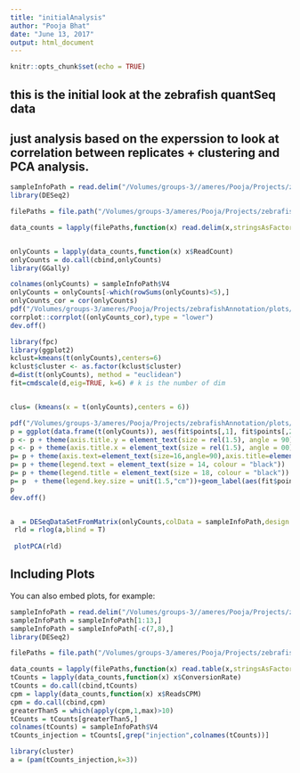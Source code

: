 ```yaml
---
title: "initialAnalysis"
author: "Pooja Bhat"
date: "June 13, 2017"
output: html_document
---
```


```r
knitr::opts_chunk$set(echo = TRUE)
```
## this is the initial look at the zebrafish quantSeq data
## just analysis based on the experssion to look at correlation between replicates + clustering and PCA analysis.

```r
sampleInfoPath = read.delim("/Volumes/groups-3//ameres/Pooja/Projects/zebrafishAnnotation/slamSeq/dataDescription.txt",header = F)
library(DESeq2)

filePaths = file.path("/Volumes/groups-3/ameres/Pooja/Projects/zebrafishAnnotation/slamSeq/counts/",sampleInfoPath$V1)

data_counts = lapply(filePaths,function(x) read.delim(x,stringsAsFactors = F,sep="\t",header = T))


onlyCounts = lapply(data_counts,function(x) x$ReadCount)
onlyCounts = do.call(cbind,onlyCounts)
library(GGally)

colnames(onlyCounts) = sampleInfoPath$V4
onlyCounts = onlyCounts[-which(rowSums(onlyCounts)<5),]
onlyCounts_cor = cor(onlyCounts)
pdf("/Volumes/groups-3/ameres/Pooja/Projects/zebrafishAnnotation/plots/initialAnalysis/correlationPlots.pdf")
corrplot::corrplot((onlyCounts_cor),type = "lower")
dev.off()

library(fpc)
library(ggplot2)
kclust=kmeans(t(onlyCounts),centers=6)
kclust$cluster <- as.factor(kclust$cluster)
d=dist(t(onlyCounts), method = "euclidean") 
fit=cmdscale(d,eig=TRUE, k=6) # k is the number of dim


clus= (kmeans(x = t(onlyCounts),centers = 6))

pdf("/Volumes/groups-3/ameres/Pooja/Projects/zebrafishAnnotation/plots/initialAnalysis/PCS.pdf")
p = ggplot(data.frame(t(onlyCounts)), aes(fit$points[,1], fit$points[,2], color =  factor(kclust$cluster),label=rownames(fit$points))) + xlab("PC1") + ylab("PC2")
p <- p + theme(axis.title.y = element_text(size = rel(1.5), angle = 90))
p <- p + theme(axis.title.x = element_text(size = rel(1.5), angle = 00))
p= p + theme(axis.text=element_text(size=16,angle=90),axis.title=element_text(size=20,face="bold")) + geom_point(size=4)
p= p + theme(legend.text = element_text(size = 14, colour = "black"))
p= p + theme(legend.title = element_text(size = 18, colour = "black"))
p= p  + theme(legend.key.size = unit(1.5,"cm"))+geom_label(aes(fit$points[,1],fit$points[,2],rownames(fit$points))) 
p
dev.off()


a  = DESeqDataSetFromMatrix(onlyCounts,colData = sampleInfoPath,design = ~V5 )
 rld = rlog(a,blind = T)
 
 plotPCA(rld)
```

## Including Plots

You can also embed plots, for example:

```r
sampleInfoPath = read.delim("/Volumes/groups-3//ameres/Pooja/Projects/zebrafishAnnotation/slamSeq/dataDescription.txt",header = F)
sampleInfoPath = sampleInfoPath[1:13,]
sampleInfoPath = sampleInfoPath[-c(7,8),]
library(DESeq2)

filePaths = file.path("/Volumes/groups-3/ameres/Pooja/Projects/zebrafishAnnotation/slamSeq/counts/",sampleInfoPath$V1)

data_counts = lapply(filePaths,function(x) read.table(x,stringsAsFactors = F,sep="\t",header = T))
tCounts = lapply(data_counts,function(x) x$ConversionRate)
tCounts = do.call(cbind,tCounts)
cpm = lapply(data_counts,function(x) x$ReadsCPM)
cpm = do.call(cbind,cpm)
greaterThan5 = which(apply(cpm,1,max)>10)
tCounts = tCounts[greaterThan5,]
colnames(tCounts) = sampleInfoPath$V4
tCounts_injection = tCounts[,grep("injection",colnames(tCounts))]

library(cluster)
a = (pam(tCounts_injection,k=3))







```


